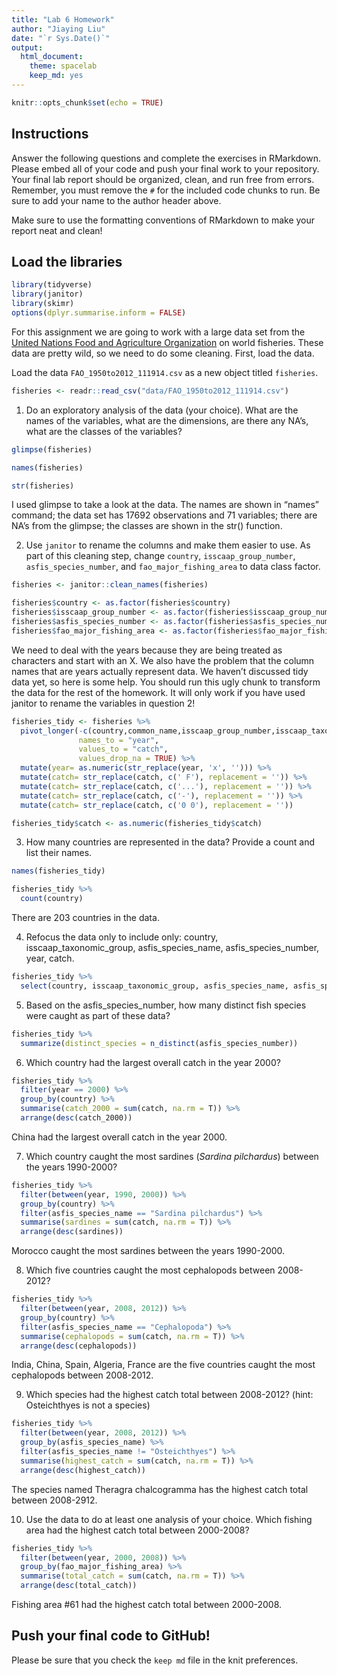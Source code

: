 ```yaml
---
title: "Lab 6 Homework"
author: "Jiaying Liu"
date: "`r Sys.Date()`"
output:
  html_document: 
    theme: spacelab
    keep_md: yes
---
```


```r
knitr::opts_chunk$set(echo = TRUE)
```

## Instructions
Answer the following questions and complete the exercises in RMarkdown. Please embed all of your code and push your final work to your repository. Your final lab report should be organized, clean, and run free from errors. Remember, you must remove the `#` for the included code chunks to run. Be sure to add your name to the author header above.  

Make sure to use the formatting conventions of RMarkdown to make your report neat and clean!  

## Load the libraries
```r
library(tidyverse)
library(janitor)
library(skimr)
options(dplyr.summarise.inform = FALSE)
```

For this assignment we are going to work with a large data set from the [United Nations Food and Agriculture Organization](http://www.fao.org/about/en/) on world fisheries. These data are pretty wild, so we need to do some cleaning. First, load the data.  

Load the data `FAO_1950to2012_111914.csv` as a new object titled `fisheries`.
```r
fisheries <- readr::read_csv("data/FAO_1950to2012_111914.csv")
```

1. Do an exploratory analysis of the data (your choice). What are the names of the variables, what are the dimensions, are there any NA's, what are the classes of the variables?  
```r
glimpse(fisheries)
```
```r
names(fisheries)
```
```r
str(fisheries)
```

I used glimpse to take a look at the data. The names are shown in "names" command; the data set has 17692 observations and 71 variables; there are NA's from the glimpse; the classes are shown in the str() function.

2. Use `janitor` to rename the columns and make them easier to use. As part of this cleaning step, change `country`, `isscaap_group_number`, `asfis_species_number`, and `fao_major_fishing_area` to data class factor. 
```r
fisheries <- janitor::clean_names(fisheries)
```
```r
fisheries$country <- as.factor(fisheries$country)
fisheries$isscaap_group_number <- as.factor(fisheries$isscaap_group_number)
fisheries$asfis_species_number <- as.factor(fisheries$asfis_species_number)
fisheries$fao_major_fishing_area <- as.factor(fisheries$fao_major_fishing_area)
```

We need to deal with the years because they are being treated as characters and start with an X. We also have the problem that the column names that are years actually represent data. We haven't discussed tidy data yet, so here is some help. You should run this ugly chunk to transform the data for the rest of the homework. It will only work if you have used janitor to rename the variables in question 2!
```r
fisheries_tidy <- fisheries %>% 
  pivot_longer(-c(country,common_name,isscaap_group_number,isscaap_taxonomic_group,asfis_species_number,asfis_species_name,fao_major_fishing_area,measure),
               names_to = "year",
               values_to = "catch",
               values_drop_na = TRUE) %>% 
  mutate(year= as.numeric(str_replace(year, 'x', ''))) %>% 
  mutate(catch= str_replace(catch, c(' F'), replacement = '')) %>% 
  mutate(catch= str_replace(catch, c('...'), replacement = '')) %>% 
  mutate(catch= str_replace(catch, c('-'), replacement = '')) %>% 
  mutate(catch= str_replace(catch, c('0 0'), replacement = ''))

fisheries_tidy$catch <- as.numeric(fisheries_tidy$catch)
```

3. How many countries are represented in the data? Provide a count and list their names.
```r
names(fisheries_tidy)
```

```r
fisheries_tidy %>%
  count(country)
```
There are 203 countries in the data.

4. Refocus the data only to include only: country, isscaap_taxonomic_group, asfis_species_name, asfis_species_number, year, catch.
```r
fisheries_tidy %>%
  select(country, isscaap_taxonomic_group, asfis_species_name, asfis_species_number, year, catch)
```

5. Based on the asfis_species_number, how many distinct fish species were caught as part of these data?
```r
fisheries_tidy %>%
  summarize(distinct_species = n_distinct(asfis_species_number))
```

6. Which country had the largest overall catch in the year 2000?
```r
fisheries_tidy %>%
  filter(year == 2000) %>%
  group_by(country) %>%
  summarise(catch_2000 = sum(catch, na.rm = T)) %>%
  arrange(desc(catch_2000))
```
China had the largest overall catch in the year 2000.

7. Which country caught the most sardines (_Sardina pilchardus_) between the years 1990-2000?
```r
fisheries_tidy %>%
  filter(between(year, 1990, 2000)) %>%
  group_by(country) %>%
  filter(asfis_species_name == "Sardina pilchardus") %>%
  summarise(sardines = sum(catch, na.rm = T)) %>%
  arrange(desc(sardines))
```
Morocco caught the most sardines between the years 1990-2000.


8. Which five countries caught the most cephalopods between 2008-2012?
```r
fisheries_tidy %>%
  filter(between(year, 2008, 2012)) %>%
  group_by(country) %>%
  filter(asfis_species_name == "Cephalopoda") %>%
  summarise(cephalopods = sum(catch, na.rm = T)) %>%
  arrange(desc(cephalopods))
```
India, China, Spain, Algeria, France are the five countries caught the most cephalopods between 2008-2012.



9. Which species had the highest catch total between 2008-2012? (hint: Osteichthyes is not a species)
```r
fisheries_tidy %>%
  filter(between(year, 2008, 2012)) %>%
  group_by(asfis_species_name) %>%
  filter(asfis_species_name != "Osteichthyes") %>%
  summarise(highest_catch = sum(catch, na.rm = T)) %>%
  arrange(desc(highest_catch))
```
The species named Theragra chalcogramma has the highest catch total between 2008-2912.

10. Use the data to do at least one analysis of your choice.
Which fishing area had the highest catch total between 2000-2008?
```r
fisheries_tidy %>%
  filter(between(year, 2000, 2008)) %>%
  group_by(fao_major_fishing_area) %>%
  summarise(total_catch = sum(catch, na.rm = T)) %>%
  arrange(desc(total_catch))
```
Fishing area #61 had the highest catch total between 2000-2008.

## Push your final code to GitHub!
Please be sure that you check the `keep md` file in the knit preferences.   